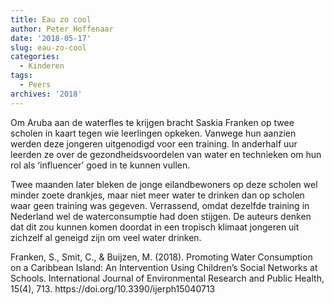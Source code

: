 ```yaml
---
title: Eau zo cool
author: Peter Hoffenaar
date: '2018-05-17'
slug: eau-zo-cool
categories:
  - Kinderen
tags:
  - Peers
archives: '2018'
---
```

Om Aruba aan de waterfles te krijgen bracht Saskia Franken op twee scholen in kaart tegen wie leerlingen opkeken. Vanwege hun aanzien werden deze jongeren uitgenodigd voor een training. In anderhalf uur leerden ze over de gezondheidsvoordelen van water en technieken om hun rol als ‘influencer’ goed in te kunnen vullen. 

Twee maanden later bleken de jonge eilandbewoners op deze scholen wel minder zoete drankjes, maar niet meer water te drinken dan op scholen waar geen training was gegeven. Verrassend, omdat dezelfde training in Nederland wel de waterconsumptie had doen stijgen. De auteurs denken dat dit zou kunnen komen doordat in een tropisch klimaat jongeren uit zichzelf al geneigd zijn om veel water drinken. 

Franken, S., Smit, C., & Buijzen, M. (2018). Promoting Water Consumption on a Caribbean Island: An Intervention Using Children’s Social Networks at Schools. International Journal of Environmental Research and Public Health, 15(4), 713. https://doi.org/10.3390/ijerph15040713
